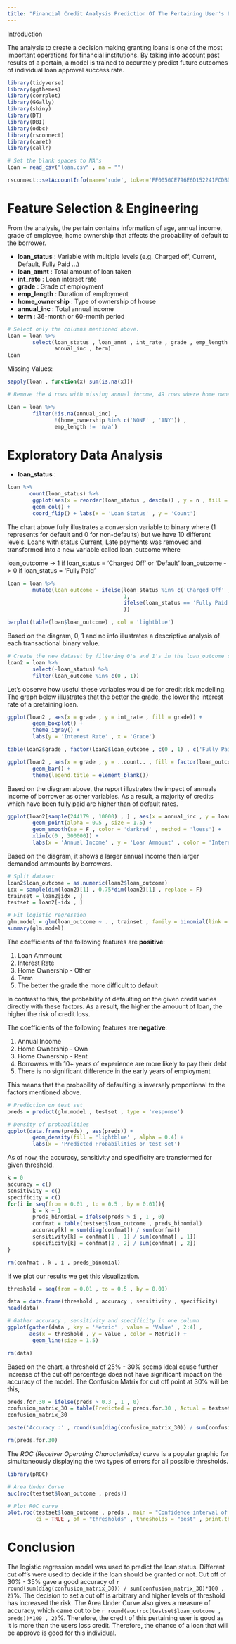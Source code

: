 ```yaml
---
title: "Financial Credit Analysis Prediction Of The Pertaining User's Loan Report"
---
```


Introduction

The analysis to create a decision making granting loans is one of the most important operations for financial institutions. By taking into account past results of a pertain, a model is trained to accurately predict future outcomes of individual loan approval success rate.

```r
library(tidyverse)
library(ggthemes)
library(corrplot)
library(GGally)
library(shiny)
library(DT)
library(DBI)
library(odbc)
library(rsconnect)
library(caret)
library(callr)
```

```r
# Set the blank spaces to NA's
loan = read_csv("loan.csv" , na = "")

rsconnect::setAccountInfo(name='rode', token='FF0050CE796E6D152241FCDBD70150F1', secret='8CfkDnpsOULx5SVvf1OF/n+YvaLOvK7ImOz5/480')

```

# Feature Selection & Engineering

From the analysis, the pertain contains information of age, annual income, grade of employee, home ownership that affects the probability of default to the borrower.

* **loan_status**    : Variable with multiple levels (e.g. Charged off, Current, Default, Fully Paid ...)
* **loan_amnt**      : Total amount of loan taken
* **int_rate**       : Loan interset rate
* **grade**          : Grade of employment
* **emp_length**     : Duration of employment
* **home_ownership** : Type of ownership of house
* **annual_inc**     : Total annual income
* **term**           : 36-month or 60-month period


```r
# Select only the columns mentioned above.
loan = loan %>%
        select(loan_status , loan_amnt , int_rate , grade , emp_length , home_ownership , 
               annual_inc , term)
loan

```


Missing Values:
```r
sapply(loan , function(x) sum(is.na(x)))

# Remove the 4 rows with missing annual income, 49 rows where home ownership is 'NONE' or 'ANY' and rows where emp_length is 'n/a'.

loan = loan %>%
        filter(!is.na(annual_inc) , 
               !(home_ownership %in% c('NONE' , 'ANY')) , 
               emp_length != 'n/a')

```


# Exploratory Data Analysis

* **loan_status** :

```r
loan %>%
       count(loan_status) %>%
        ggplot(aes(x = reorder(loan_status , desc(n)) , y = n , fill = n)) + 
        geom_col() + 
        coord_flip() + labs(x = 'Loan Status' , y = 'Count')

```

The chart above fully illustrates a conversion variable to binary where (1 represents for default and 0 for non-defaults) but we have 10 different levels. Loans with status Current, Late payments was removed and transformed into a new variable called loan_outcome where

loan_outcome -> 1 if loan_status = 'Charged Off' or 'Default'
loan_outcome -> 0 if loan_status = 'Fully Paid'

```r
loan = loan %>%
        mutate(loan_outcome = ifelse(loan_status %in% c('Charged Off' , 'Default') , 
                                     1, 
                                     ifelse(loan_status == 'Fully Paid' , 0 , 'No info')
                                     ))

barplot(table(loan$loan_outcome) , col = 'lightblue')

```

Based on the diagram, 0, 1 and no info illustrates a descriptive analysis of each transactional binary value.


```r
# Create the new dataset by filtering 0's and 1's in the loan_outcome column and remove loan_status column for the modelling
loan2 = loan %>%
        select(-loan_status) %>%
        filter(loan_outcome %in% c(0 , 1))

```

Let's observe how useful these variables would be for credit risk modelling. The graph below illustrates that the better the grade, the lower the interest rate of a pretaining loan.

```r
ggplot(loan2 , aes(x = grade , y = int_rate , fill = grade)) + 
        geom_boxplot() + 
        theme_igray() + 
        labs(y = 'Interest Rate' , x = 'Grade')

```

```r
table(loan2$grade , factor(loan2$loan_outcome , c(0 , 1) , c('Fully Paid' , 'Default')))

ggplot(loan2 , aes(x = grade , y = ..count.. , fill = factor(loan_outcome , c(1 , 0) , c('Default' , 'Fully Paid')))) + 
        geom_bar() + 
        theme(legend.title = element_blank())

```

Based on the diagram above, the report illustrates the impact of annuals income of  borrower as other variables. As a result, a majority of credits which have been fully paid are higher than of default rates.
```r
ggplot(loan2[sample(244179 , 10000) , ] , aes(x = annual_inc , y = loan_amnt , color = int_rate)) +
        geom_point(alpha = 0.5 , size = 1.5) + 
        geom_smooth(se = F , color = 'darkred' , method = 'loess') +
        xlim(c(0 , 300000)) + 
        labs(x = 'Annual Income' , y = 'Loan Ammount' , color = 'Interest Rate')

```

Based on the diagram, it shows a larger annual income than larger demanded ammounts by borrowers.


```r
# Split dataset 
loan2$loan_outcome = as.numeric(loan2$loan_outcome)
idx = sample(dim(loan2)[1] , 0.75*dim(loan2)[1] , replace = F)
trainset = loan2[idx , ]
testset = loan2[-idx , ]

# Fit logistic regression
glm.model = glm(loan_outcome ~ . , trainset , family = binomial(link = 'logit'))
summary(glm.model)

```

The coefficients of the following features are **positive**:

1) Loan Ammount
2) Interest Rate
3) Home Ownership - Other
4) Term
5) The better the grade the more difficult to default

In contrast to this, the probability of defaulting on the given credit varies directly with these factors. As a result, the higher the amouunt of loan, the higher the risk of credit loss. 

The coefficients of the following features are **negative**:

1) Annual Income
2) Home Ownership - Own
3) Home Ownership - Rent
4) Borrowers with 10+ years of experience are more likely to pay their debt
5) There is no significant difference in the early years of employment

This means that the probability of defaulting is inversely proportional to the factors mentioned above.


```r
# Prediction on test set
preds = predict(glm.model , testset , type = 'response')

# Density of probabilities
ggplot(data.frame(preds) , aes(preds)) + 
        geom_density(fill = 'lightblue' , alpha = 0.4) +
        labs(x = 'Predicted Probabilities on test set')


```

As of now, the accuracy, sensitivity and specificity are transformed for given threshold.

```r
k = 0
accuracy = c()
sensitivity = c()
specificity = c()
for(i in seq(from = 0.01 , to = 0.5 , by = 0.01)){
        k = k + 1
        preds_binomial = ifelse(preds > i , 1 , 0)
        confmat = table(testset$loan_outcome , preds_binomial)
        accuracy[k] = sum(diag(confmat)) / sum(confmat)
        sensitivity[k] = confmat[1 , 1] / sum(confmat[ , 1])
        specificity[k] = confmat[2 , 2] / sum(confmat[ , 2])
}
```

```r
rm(confmat , k , i , preds_binomial)

```


If we plot our results we get this visualization. 

```r
threshold = seq(from = 0.01 , to = 0.5 , by = 0.01)

data = data.frame(threshold , accuracy , sensitivity , specificity)
head(data)

# Gather accuracy , sensitivity and specificity in one column
ggplot(gather(data , key = 'Metric' , value = 'Value' , 2:4) , 
       aes(x = threshold , y = Value , color = Metric)) + 
        geom_line(size = 1.5)
```
```r
rm(data)

```

Based on  the chart, a threshold of 25% - 30% seems ideal cause further increase of the cut off percentage does not have significant impact on the accuracy of the model. The Confusion Matrix for cut off point at 30% will be this,

```r
preds.for.30 = ifelse(preds > 0.3 , 1 , 0)
confusion_matrix_30 = table(Predicted = preds.for.30 , Actual = testset$loan_outcome)
confusion_matrix_30

```
```r
paste('Accuracy :' , round(sum(diag(confusion_matrix_30)) / sum(confusion_matrix_30) , 4))

```

```r
rm(preds.for.30)

```

The *ROC (Receiver Operating Characteristics) curve* is a popular graphic for simultaneously displaying the two types of errors for all possible thresholds.

```r
library(pROC)

# Area Under Curve
auc(roc(testset$loan_outcome , preds))

# Plot ROC curve
plot.roc(testset$loan_outcome , preds , main = "Confidence interval of a threshold" , percent = TRUE , 
         ci = TRUE , of = "thresholds" , thresholds = "best" , print.thres = "best" , col = 'blue')


```


# Conclusion

The logistic regression model was used to predict the loan status. Different cut off's were used to decide if the loan should be granted or not. Cut off of 30% - 35% gave a good accuracy of `r round(sum(diag(confusion_matrix_30)) / sum(confusion_matrix_30)*100 , 2)`%. The decision to set a cut off is arbitrary and higher levels of threshold has increased the risk. The Area Under Curve also gives a measure of accuracy, which came out to be `r round(auc(roc(testset$loan_outcome , preds))*100 , 2)`%. Therefore, the credit of this pertaining user is good as it is more than the users loss credit. Therefore, the chance of a loan that will be approve is good for this individual.




